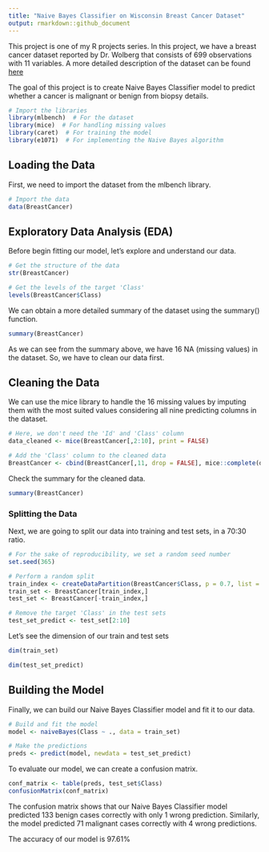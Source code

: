 ```yaml
---
title: "Naive Bayes Classifier on Wisconsin Breast Cancer Dataset"
output: rmarkdown::github_document
---
```

This project is one of my R projects series. In this project, we have a breast cancer dataset reported by Dr. Wolberg that consists of 699 observations with 11 variables. A more detailed description of the dataset can be found [here](https://www.rdocumentation.org/packages/mlbench/versions/2.1-1/topics/BreastCancer)

The goal of this project is to create Naive Bayes Classifier model to predict whether a cancer is malignant or benign from biopsy details.

```r
# Import the libraries
library(mlbench)  # For the dataset
library(mice)  # For handling missing values
library(caret)  # For training the model
library(e1071)  # For implementing the Naive Bayes algorithm
```
## Loading the Data
First, we need to import the dataset from the mlbench library.
```r
# Import the data
data(BreastCancer)

```
## Exploratory Data Analysis (EDA)
Before begin fitting our model, let's explore and understand our data.
```r
# Get the structure of the data
str(BreastCancer)
```
```r
# Get the levels of the target 'Class'
levels(BreastCancer$Class)
```
We can obtain a more detailed summary of the dataset using the summary() function.
```r
summary(BreastCancer)
```
As we can see from the summary above, we have 16 NA (missing values) in the dataset. So, we have to clean our data first.

## Cleaning the Data
We can use the mice library to handle the 16 missing values by imputing them with the most suited values considering all nine predicting columns in the dataset.
```r
# Here, we don't need the 'Id' and 'Class' column
data_cleaned <- mice(BreastCancer[,2:10], print = FALSE)

# Add the 'Class' column to the cleaned data
BreastCancer <- cbind(BreastCancer[,11, drop = FALSE], mice::complete(data_cleaned, 1))
```
Check the summary for the cleaned data.
```r
summary(BreastCancer)
```
### Splitting the Data
Next, we are going to split our data into training and test sets, in a 70:30 ratio.
```r
# For the sake of reproducibility, we set a random seed number
set.seed(365)

# Perform a random split
train_index <- createDataPartition(BreastCancer$Class, p = 0.7, list = FALSE)
train_set <- BreastCancer[train_index,]
test_set <- BreastCancer[-train_index,]

# Remove the target 'Class' in the test sets
test_set_predict <- test_set[2:10]
```
Let's see the dimension of our train and test sets
```r
dim(train_set)
```
```r
dim(test_set_predict)
```
## Building the Model
Finally, we can build our Naive Bayes Classifier model and fit it to our data.
```r
# Build and fit the model
model <- naiveBayes(Class ~ ., data = train_set)

# Make the predictions
preds <- predict(model, newdata = test_set_predict)
```
To evaluate our model, we can create a confusion matrix.
```r
conf_matrix <- table(preds, test_set$Class)
confusionMatrix(conf_matrix)
```
The confusion matrix shows that our Naive Bayes Classifier model predicted 133 benign cases correctly with only 1 wrong prediction. Similarly, the model predicted 71 malignant cases correctly with 4 wrong predictions.

The accuracy of our model is 97.61%
